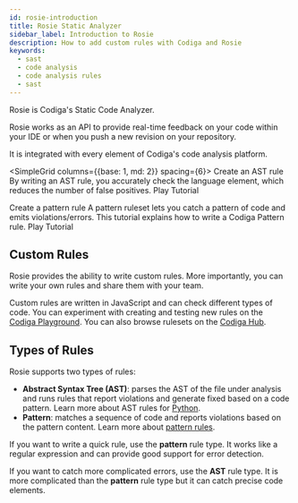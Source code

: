 ```yaml
---
id: rosie-introduction
title: Rosie Static Analyzer
sidebar_label: Introduction to Rosie
description: How to add custom rules with Codiga and Rosie
keywords:
  - sast
  - code analysis
  - code analysis rules
  - sast
---
```


Rosie is Codiga's Static Code Analyzer.

Rosie works as an API to provide real-time feedback on your code within your IDE or when you push a new revision on your repository.

It is integrated with every element of Codiga's code analysis platform.

<SimpleGrid columns={{base: 1, md: 2}} spacing={6}>
  <Card>
    <Heading size="md" m={0}>Create an AST rule</Heading>
    <Text fontSize="sm" m={0} lineHeight="tall" flexGrow={2}>
      By writing an AST rule, you accurately check the language element, which reduces the number of false positives.
    </Text>
    <Link isExternal size="sm" variant="primary" href="http://app.codiga.io/hub/tutorial/ast-rules/get-started/">
      Play Tutorial
    </Link>
  </Card>

  <Card>
    <Heading size="md" m={0}>Create a pattern rule</Heading>
    <Text fontSize="sm" m={0} lineHeight="tall" flexGrow={2}>
      A pattern ruleset lets you catch a pattern of code and emits violations/errors. This tutorial explains how to write a Codiga Pattern rule.
    </Text>
    <Link isExternal size="sm" variant="primary" href="http://app.codiga.io/hub/tutorial/pattern-rules/get-started/">
      Play Tutorial
    </Link>
  </Card>
</SimpleGrid>

## Custom Rules

Rosie provides the ability to write custom rules. More importantly, you can write your own rules and share them with your team.

Custom rules are written in JavaScript and can check different types of code. You can experiment with creating and testing new rules on the [Codiga Playground](https://app.codiga.io/hub/playground). You can also browse rulesets on the [Codiga Hub](https://app.codiga.io/hub/rulesets).

## Types of Rules

Rosie supports two types of rules:

- **Abstract Syntax Tree (AST)**: parses the AST of the file under analysis and runs rules that report violations and generate fixed based on a code pattern. Learn more about AST rules for [Python](/docs/rosie/python/rosie-python-ast).
- **Pattern**: matches a sequence of code and reports violations based on the pattern content. Learn more about [pattern rules](/docs/rosie/rosie-pattern).

If you want to write a quick rule, use the **pattern** rule type. It works like a regular expression and can provide good support for error detection.

If you want to catch more complicated errors, use the **AST** rule type. It is more complicated than the **pattern** rule type but it can catch precise code elements.
